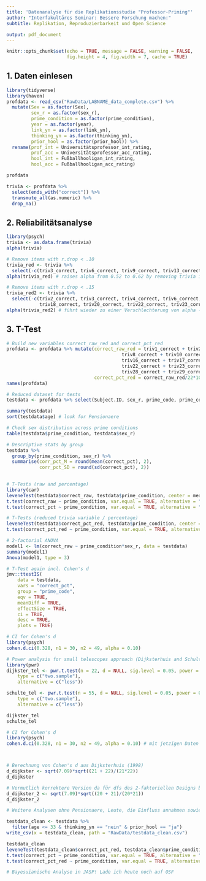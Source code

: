 ```yaml
---
title: 'Datenanalyse für die Replikationsstudie "Professor-Priming"'
author: "Interfakultäres Seminar: Bessere Forschung machen:"
subtitle: Replikation, Reproduzierbarkeit und Open Science

output: pdf_document
---
```


```r
knitr::opts_chunk$set(echo = TRUE, message = FALSE, warning = FALSE, 
                      fig.height = 4, fig.width = 7, cache = TRUE)
```


## 1. Daten einlesen

```r
library(tidyverse)
library(haven)
profdata <- read_csv("RawData/LABNAME_data_complete.csv") %>%
  mutate(Sex = as.factor(Sex),
         sex_r = as.factor(sex_r),
         prime_condition = as.factor(prime_condition),
         year = as.factor(year),
         link_yn = as.factor(link_yn),
         thinking_yn = as.factor(thinking_yn),
         prior_hool = as.factor(prior_hool)) %>% 
  rename(prof_int = Universitätsprofessor_int_rating,
         prof_acc = Universitätsprofessor_acc_rating,
         hool_int = Fußballhooligan_int_rating,
         hool_acc = Fußballhooligan_acc_rating)

profdata

trivia <- profdata %>%
  select(ends_with("correct")) %>% 
  transmute_all(as.numeric) %>% 
  drop_na()
```


## 2. Reliabilitätsanalyse

```r
library(psych)
trivia <- as.data.frame(trivia)
alpha(trivia)

# Remove items with r.drop < .10
trivia_red <- trivia %>%
  select(-c(triv3_correct, triv6_correct, triv9_correct, triv13_correct, triv14_correct, triv20_correct, triv24_correct))  
alpha(trivia_red) # raises alpha from 0.52 to 0.62 by removing trivia items with negative or no relation with total 

# Remove items with r.drop < .15
trivia_red2 <- trivia %>%
  select(-c(triv2_correct, triv3_correct, triv4_correct, triv6_correct, triv9_correct, triv13_correct, triv14_correct, 
            triv18_correct, triv20_correct, triv22_correct, triv23_correct, triv24_correct, triv29_correct))  
alpha(trivia_red2) # führt wieder zu einer Verschlechterung von alpha -> bringt nichts
```


## 3. T-Test

```r

# Build new variables correct_raw_red and correct_pct_red
profdata <- profdata %>% mutate(correct_raw_red = triv1_correct + triv2_correct + triv4_correct + triv5_correct + triv7_correct  + 
                                          triv8_correct + triv10_correct + triv11_correct + triv12_correct + triv15_correct +
                                          triv16_correct + triv17_correct + triv18_correct + triv19_correct + triv21_correct +
                                          triv22_correct + triv23_correct + triv25_correct + triv26_correct + triv27_correct +
                                          triv28_correct + triv29_correct,
                                correct_pct_red = correct_raw_red/22*100)
names(profdata)

# Reduced dataset for tests
testdata <- profdata %>% select(Subject.ID, sex_r, prime_code, prime_condition, age, link_yn, thinking_yn, prior_hool, prof_int, prof_acc, hool_int, hool_acc, correct_raw, correct_pct, correct_raw_red, correct_pct_red)

summary(testdata)
sort(testdata$age) # look for Pensionaere

# Check sex distribution across prime conditions
table(testdata$prime_condition, testdata$sex_r)

# Descriptive stats by group
testdata %>% 
  group_by(prime_condition, sex_r) %>% 
  summarise(corr_pct_M = round(mean(correct_pct), 2),
            corr_pct_SD = round(sd(correct_pct), 2))

  
# T-Tests (raw and percentage)
library(car)
leveneTest(testdata$correct_raw, testdata$prime_condition, center = median)
t.test(correct_raw ~ prime_condition, var.equal = TRUE, alternative = "less", data = testdata)
t.test(correct_pct ~ prime_condition, var.equal = TRUE, alternative = "less", data = testdata)

# T-Tests (reduced trivia variable / percentage)
leveneTest(testdata$correct_pct_red, testdata$prime_condition, center = median)
t.test(correct_pct_red ~ prime_condition, var.equal = TRUE, alternative = "less", data = testdata)

# 2-factorial ANOVA
model1 <- lm(correct_raw ~ prime_condition*sex_r, data = testdata)
summary(model1)
Anova(model1, type = 3)

# T-Test again incl. Cohen's d
jmv::ttestIS(
    data = testdata,
    vars = "correct_pct",
    group = "prime_code",
    eqv = TRUE,
    meanDiff = TRUE,
    effectSize = TRUE,
    ci = TRUE,
    desc = TRUE,
    plots = TRUE)

# CI for Cohen's d
library(psych)
cohen.d.ci(0.328, n1 = 30, n2 = 49, alpha = 0.10)

# Power analysis for small telescopes approach (Dijksterhuis and Schulte data) (setzt hier eig. equal n voraus...)
library(pwr)
dijkster_tel <- pwr.t.test(n = 22, d = NULL, sig.level = 0.05, power = 0.33, 
    type = c("two.sample"),
    alternative = c("less"))

schulte_tel <- pwr.t.test(n = 55, d = NULL, sig.level = 0.05, power = 0.33, 
    type = c("two.sample"),
    alternative = c("less"))

dijkster_tel
schulte_tel

# CI for Cohen's d
library(psych)
cohen.d.ci(0.328, n1 = 30, n2 = 49, alpha = 0.10) # mit jetzigen Daten sowohl dijkster_tel als auch schulte_tel nicht im CI



# Berechnung von Cohen's d aus Dijksterhuis (1998)
d_dijkster <- sqrt(7.09)*sqrt((21 + 22)/(21*22))
d_dijkster

# Vermutlich korrektere Version da für dfs des 2-faktoriellen Designs bei Dijksterhuis angepasst
d_dijkster_2 <- sqrt(7.09)*sqrt((20 + 21)/(20*21))
d_dijkster_2

```
```r
# Weitere Analysen ohne Pensionaere, Leute, die Einfluss annahmen sowie Leute, die "Hool" nicht kannten

testdata_clean <- testdata %>% 
  filter(age <= 33 & thinking_yn == "nein" & prior_hool == "ja")
write_csv(x = testdata_clean, path = "RawData/testdata_clean.csv")

testdata_clean
leveneTest(testdata_clean$correct_pct_red, testdata_clean$prime_condition, center = median)
t.test(correct_pct ~ prime_condition, var.equal = TRUE, alternative = "less", data = testdata_clean)
t.test(correct_pct_red ~ prime_condition, var.equal = TRUE, alternative = "less", data = testdata_clean)

# Bayesuianische Analyse in JASP! Lade ich heute noch auf OSF

```

\newpage


